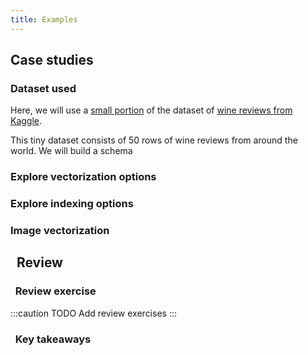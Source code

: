 ```yaml
---
title: Examples
---
```


## Case studies

### Dataset used
Here, we will use a [small portion](https://github.com/weaviate-tutorials/edu-datasets/blob/main/winemag_tiny.csv) of the dataset of [wine reviews from Kaggle](https://www.kaggle.com/datasets/zynicide/wine-reviews).

This tiny dataset consists of 50 rows of wine reviews from around the world. We will build a schema

### Explore vectorization options

### Explore indexing options

### Image vectorization

## <i class="fa-solid fa-square-chevron-right"></i>&nbsp;&nbsp;Review

### <i class="fa-solid fa-pen-to-square"></i>&nbsp;&nbsp;Review exercise

:::caution TODO
Add review exercises
:::

### <i class="fa-solid fa-lightbulb-on"></i>&nbsp;&nbsp;Key takeaways


<GiscusDocComment />